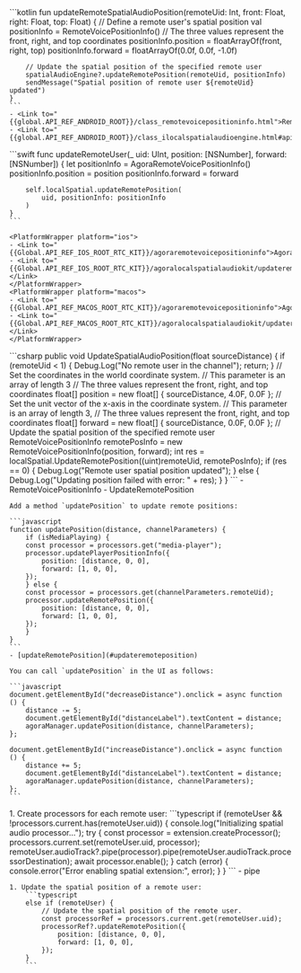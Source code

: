 <PlatformWrapper platform="android">
    ```kotlin
    fun updateRemoteSpatialAudioPosition(remoteUid: Int, front: Float, right: Float, top: Float) { 
        // Define a remote user's spatial position
        val positionInfo = RemoteVoicePositionInfo()
        // The three values represent the front, right, and top coordinates
        positionInfo.position = floatArrayOf(front, right, top)
        positionInfo.forward = floatArrayOf(0.0f, 0.0f, -1.0f)

        // Update the spatial position of the specified remote user
        spatialAudioEngine?.updateRemotePosition(remoteUid, positionInfo)
        sendMessage("Spatial position of remote user ${remoteUid} updated")
    }    
    ```
    - <Link to="{{global.API_REF_ANDROID_ROOT}}/class_remotevoicepositioninfo.html">RemoteVoicePositionInfo</Link>
    - <Link to="{{global.API_REF_ANDROID_ROOT}}/class_ilocalspatialaudioengine.html#api_ilocalspatialaudioengine_updateremoteposition">ILocalSpatialAudioEngine.updateRemotePosition</Link>
</PlatformWrapper>
<PlatformWrapper platform={["ios","macos"]}>
    ```swift
    func updateRemoteUser(_ uid: UInt, position: [NSNumber], forward: [NSNumber]) {
        let positionInfo = AgoraRemoteVoicePositionInfo()
        positionInfo.position = position
        positionInfo.forward = forward

        self.localSpatial.updateRemotePosition(
            uid, positionInfo: positionInfo
        )
    }
    ```

    <PlatformWrapper platform="ios">
    - <Link to="{{Global.API_REF_IOS_ROOT_RTC_KIT}}/agoraremotevoicepositioninfo">AgoraRemoteVoicePositionInfo</Link>
    - <Link to="{{Global.API_REF_IOS_ROOT_RTC_KIT}}/agoralocalspatialaudiokit/updateremoteposition(_:positioninfo:)">updateRemotePosition(_:positionInfo:)</Link>
    </PlatformWrapper>
    <PlatformWrapper platform="macos">
    - <Link to="{{Global.API_REF_MACOS_ROOT_RTC_KIT}}/agoraremotevoicepositioninfo">AgoraRemoteVoicePositionInfo</Link>
    - <Link to="{{Global.API_REF_MACOS_ROOT_RTC_KIT}}/agoralocalspatialaudiokit/updateremoteposition(_:positioninfo:)">updateRemotePosition(_:positionInfo:)</Link>
    </PlatformWrapper>
</PlatformWrapper>
<PlatformWrapper platform="unity">
    ```csharp
    public void UpdateSpatialAudioPosition(float sourceDistance)
    {
        if (remoteUid < 1)
        {
            Debug.Log("No remote user in the channel");
            return;
        }
        // Set the coordinates in the world coordinate system.
        // This parameter is an array of length 3
        // The three values represent the front, right, and top coordinates
        float[] position = new float[] { sourceDistance, 4.0F, 0.0F };
        // Set the unit vector of the x-axis in the coordinate system.
        // This parameter is an array of length 3,
        // The three values represent the front, right, and top coordinates
        float[] forward = new float[] { sourceDistance, 0.0F, 0.0F };
        // Update the spatial position of the specified remote user
        RemoteVoicePositionInfo remotePosInfo = new RemoteVoicePositionInfo(position, forward);
        int res = localSpatial.UpdateRemotePosition((uint)remoteUid, remotePosInfo);
        if (res == 0)
        {
            Debug.Log("Remote user spatial position updated");
        }
        else
        {
            Debug.Log("Updating position failed with error: " + res);
        }
    }
    ```
    - <Link to="{{Global.API_REF_UNITY_ROOT}}/class_remotevoicepositioninfo.html">RemoteVoicePositionInfo</Link>
    - <Link to="{{Global.API_REF_UNITY_ROOT}}/class_ilocalspatialaudioengine.html#api_ilocalspatialaudioengine_updateremoteposition">UpdateRemotePosition</Link>

</PlatformWrapper>
    <PlatformWrapper platform="web">
    
    Add a method `updatePosition` to update remote positions:
    
    ```javascript
    function updatePosition(distance, channelParameters) {
        if (isMediaPlaying) {
        const processor = processors.get("media-player");
        processor.updatePlayerPositionInfo({
            position: [distance, 0, 0],
            forward: [1, 0, 0],
        });
        } else {
        const processor = processors.get(channelParameters.remoteUid);
        processor.updateRemotePosition({
            position: [distance, 0, 0],
            forward: [1, 0, 0],
        });
        }
    }
    ```
    - [updateRemotePosition](#updateremoteposition)

    You can call `updatePosition` in the UI as follows:

    ```javascript
    document.getElementById("decreaseDistance").onclick = async function () {
        distance -= 5;
        document.getElementById("distanceLabel").textContent = distance;
        agoraManager.updatePosition(distance, channelParameters);
    };

    document.getElementById("increaseDistance").onclick = async function () {
        distance += 5;
        document.getElementById("distanceLabel").textContent = distance;
        agoraManager.updatePosition(distance, channelParameters);
    };
    ```
</PlatformWrapper>
<PlatformWrapper platform="react-js">
    1. Create processors for each remote user:
        ```typescript
        if (remoteUser && !processors.current.has(remoteUser.uid)) {
            console.log("Initializing spatial audio processor...");
            try {
                const processor = extension.createProcessor();
                processors.current.set(remoteUser.uid, processor);
                remoteUser.audioTrack?.pipe(processor).pipe(remoteUser.audioTrack.processorDestination);
                await processor.enable();    
            } catch (error) {
                console.error("Error enabling spatial extension:", error);
            }
        }
        ```
        - <Link to="{{Global.API_REF_WEB_ROOT}}/interfaces/iremoteaudiotrack.html#pipe">pipe</Link>

    1. Update the spatial position of a remote user:
        ```typescript
        else if (remoteUser) {
            // Update the spatial position of the remote user.
            const processorRef = processors.current.get(remoteUser.uid);
            processorRef?.updateRemotePosition({
                position: [distance, 0, 0],
                forward: [1, 0, 0],
            });
        }
        ```
   
</PlatformWrapper>

